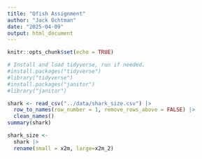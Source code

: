 ```yaml
---
title: "Qfish Assignment"
author: "Jack Ochtman"
date: "2025-04-09"
output: html_document
---
```


```r
knitr::opts_chunk$set(echo = TRUE)
```


```r
# Install and load tidyverse, run if needed.
#install.packages("tidyverse")
#library("tidyverse")
#install.packages("janitor")
#library("janitor")
```

```r
shark <- read_csv("../data/shark_size.csv") |>
  row_to_names(row_number = 1, remove_rows_above = FALSE) |>
  clean_names()
summary(shark)
```

```r
shark_size <- 
  shark |>
  rename(small = x2m, large=x2m_2)
```

